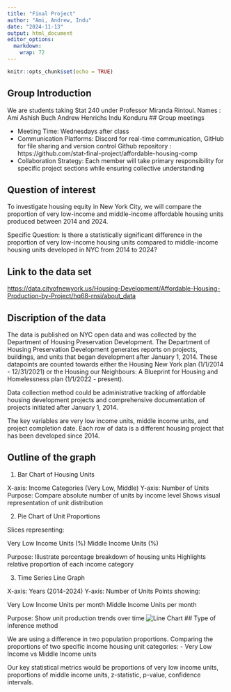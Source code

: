 ```yaml
---
title: "Final Project"
author: "Ami, Andrew, Indu"
date: "2024-11-13"
output: html_document
editor_options: 
  markdown: 
    wrap: 72
---
```


```r
knitr::opts_chunk$set(echo = TRUE)
```
## Group Introduction

We are students taking Stat 240 under Professor Miranda Rintoul.
Names :
Ami Ashish Buch
Andrew Henrichs
Indu Konduru
## Group meetings

-   Meeting Time: Wednesdays after class
-   Communication Platforms: Discord for real-time communication, GitHub
    for file sharing and version control
    Github repository : https://github.com/stat-final-project/affordable-housing-comp
-   Collaboration Strategy: Each member will take primary responsibility
    for specific project sections while ensuring collective
    understanding

## Question of interest

To investigate housing equity in New York City, we will compare the
proportion of very low-income and middle-income affordable housing units
produced between 2014 and 2024.

Specific Question: Is there a statistically significant difference in
the proportion of very low-income housing units compared to
middle-income housing units developed in NYC from 2014 to 2024?

## Link to the data set

<https://data.cityofnewyork.us/Housing-Development/Affordable-Housing-Production-by-Project/hq68-rnsi/about_data>

## Discription of the data

The data is published on NYC open data and was collected by the
Department of Housing Preservation Development. The Department of
Housing Preservation Development generates reports on projects,
buildings, and units that began development after January 1, 2014. These
datapoints are counted towards either the Housing New York plan
(1/1/2014 - 12/31/2021) or the Housing our Neighbours: A Blueprint for
Housing and Homelessness plan (1/1/2022 - present).

Data collection method could be administrative tracking of affordable
housing development projects and comprehensive documentation of projects
initiated after January 1, 2014.

The key variables are very low income units, middle income units, and
project completion date. Each row of data is a different housing project
that has been developed since 2014.

## Outline of the graph

1.  Bar Chart of Housing Units

X-axis: Income Categories (Very Low, Middle) Y-axis: Number of Units
Purpose: Compare absolute number of units by income level Shows visual
representation of unit distribution

2.  Pie Chart of Unit Proportions

Slices representing:

Very Low Income Units (%) Middle Income Units (%)

Purpose: Illustrate percentage breakdown of housing units Highlights
relative proportion of each income category


3.  Time Series Line Graph

X-axis: Years (2014-2024) Y-axis: Number of Units Points showing:

Very Low Income Units per month Middle Income Units per month

Purpose: Show unit production trends over time
![Line Chart](linechart.png)
## Type of inference method

We are using a difference in two population proportions. Comparing the
proportions of two specific income housing unit categories: - Very Low
Income vs Middle Income units

Our key statistical metrics would be proportions of very low income
units, proportions of middle income units, z-statistic, p-value,
confidence intervals.
